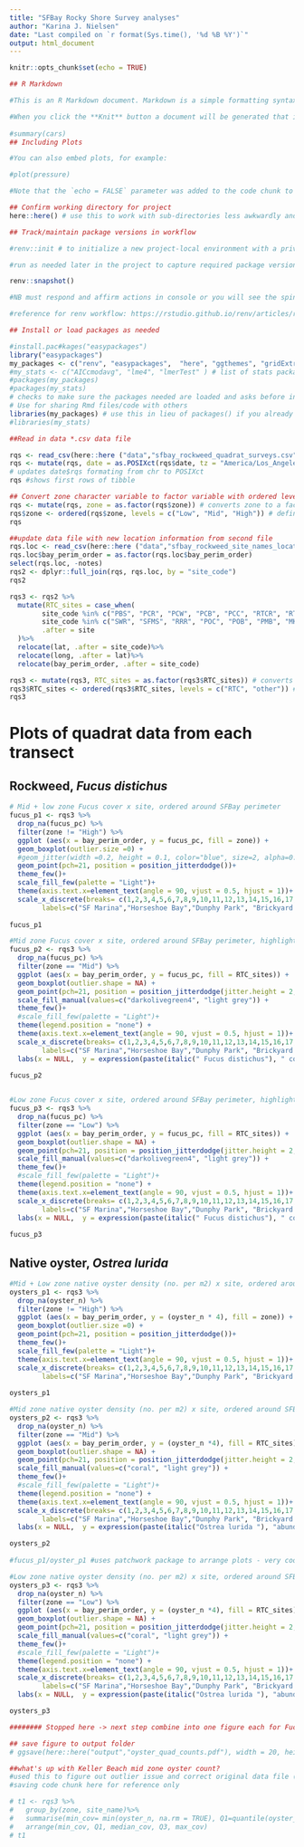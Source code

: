 ```yaml
---
title: "SFBay Rocky Shore Survey analyses"
author: "Karina J. Nielsen"
date: "Last compiled on `r format(Sys.time(), '%d %B %Y')`"
output: html_document
---
```


```r
knitr::opts_chunk$set(echo = TRUE)

```


```r
## R Markdown

#This is an R Markdown document. Markdown is a simple formatting syntax for authoring HTML, PDF, and MS Word documents. For more details on using R Markdown see <http://rmarkdown.rstudio.com>.

#When you click the **Knit** button a document will be generated that includes both content as well as the output of any embedded R code chunks within the document. You can embed an R code chunk like this:
  
#summary(cars)
## Including Plots

#You can also embed plots, for example:
```

```r
#plot(pressure)

#Note that the `echo = FALSE` parameter was added to the code chunk to prevent printing of the R code that generated the plot.
```

```r

## Confirm working directory for project
here::here() # use this to work with sub-directories less awkwardly and share projects across users/machines more easily.
```

```r

## Track/maintain package versions in workflow

#renv::init # to initialize a new project-local environment with a private R library

#run as needed later in the project to capture required package versions

renv::snapshot() 

#NB must respond and affirm actions in console or you will see the spinning wheel....

#reference for renv workflow: https://rstudio.github.io/renv/articles/renv.html

```

```r
## Install or load packages as needed

#install.pac#kages("easypackages")
library("easypackages")
my_packages <- c("renv", "easypackages",  "here", "ggthemes", "gridExtra", "tidyverse", "lubridate", "patchwork") # list of packages to be used in this analysis
#my_stats <- c("AICcmodavg", "lme4", "lmerTest" ) # list of stats packages to be used in this analysis
#packages(my_packages) 
#packages(my_stats)
# checks to make sure the packages needed are loaded and asks before installing to confirm install in the console window
# Use for sharing Rmd files/code with others
libraries(my_packages) # use this in lieu of packages() if you already have the packages installed
#libraries(my_stats)
```


```r
##Read in data *.csv data file

rqs <- read_csv(here::here ("data","sfbay_rockweed_quadrat_surveys.csv"), col_names = TRUE) #reads in cvs file to tibble and keeps first row as column names
rqs <- mutate(rqs, date = as.POSIXct(rqs$date, tz = "America/Los_Angeles", format = "%m/%d/%Y")) 
# updates date$rqs formating from chr to POSIXct
rqs #shows first rows of tibble

```

```r
## Convert zone character variable to factor variable with ordered levels
rqs <- mutate(rqs, zone = as.factor(rqs$zone)) # converts zone to a factor variable (default order is alpha for characters)
rqs$zone <- ordered(rqs$zone, levels = c("Low", "Mid", "High")) # defines order of the factor
rqs
```


```r
##update data file with new location information from second file
rqs.loc <- read_csv(here::here ("data","sfbay_rockweed_site_names_locations.csv"), col_names = TRUE) #reads in cvs file to tibble and keeps first row as column names
rqs.loc$bay_perim_order = as.factor(rqs.loc$bay_perim_order)
select(rqs.loc, -notes)
rqs2 <- dplyr::full_join(rqs, rqs.loc, by = "site_code")
rqs2
```

```r
rqs3 <- rqs2 %>% 
  mutate(RTC_sites = case_when(
        site_code %in% c("PBS", "PCR", "PCW", "PCB", "PCC", "RTCR", "RTCC", "RTCS", "SQB")  ~ "RTC",
        site_code %in% c("SWR", "SFMS", "RRR", "POC", "POB", "PMB", "MKR", "KBB", "HCR", "DPR", "BPB")  ~ "other"),
        .after = site
  )%>%
  relocate(lat, .after = site_code)%>%
  relocate(long, .after = lat)%>%
  relocate(bay_perim_order, .after = site_code)

rqs3 <- mutate(rqs3, RTC_sites = as.factor(rqs3$RTC_sites)) # converts zone to a factor variable (default order is alpha for characters)
rqs3$RTC_sites <- ordered(rqs3$RTC_sites, levels = c("RTC", "other")) # defines order of the factor
rqs3     
```

# Plots of quadrat data from each transect {#anchor}
## Rockweed, *Fucus distichus*

```r

# Mid + low zone Fucus cover x site, ordered around SFBay perimeter
fucus_p1 <- rqs3 %>% 
  drop_na(fucus_pc) %>% 
  filter(zone != "High") %>% 
  ggplot (aes(x = bay_perim_order, y = fucus_pc, fill = zone)) +
  geom_boxplot(outlier.size =0) +
  #geom_jitter(width =0.2, height = 0.1, color="blue", size=2, alpha=0.9) +
  geom_point(pch=21, position = position_jitterdodge())+
  theme_few()+
  scale_fill_few(palette = "Light")+
  theme(axis.text.x=element_text(angle = 90, vjust = 0.5, hjust = 1))+
  scale_x_discrete(breaks= c(1,2,3,4,5,6,7,8,9,10,11,12,13,14,15,16,17,18,19,20), 
        labels=c("SF Marina","Horseshoe Bay","Dunphy Park", "Brickyard Park", "RTC Beach", "RTC Theater", "RTC North Dock", "Pt. Chauncey", "Pt. Chauncey Beach S", "Pt. Chauncey Beach N", "Paradise Beach Park", "Paradise Cay", "San Quentin Beach", "Starkweather Park", "Pt. San Pablo", "Pt. Orient N", "Pt. Orient S", "Pt. Molate", "Keller Beach", "Miller Knox"))
  
fucus_p1

```

```r
#Mid zone Fucus cover x site, ordered around SFBay perimeter, highlighting RTC sites
fucus_p2 <- rqs3 %>% 
  drop_na(fucus_pc) %>% 
  filter(zone == "Mid") %>% 
  ggplot (aes(x = bay_perim_order, y = fucus_pc, fill = RTC_sites)) +
  geom_boxplot(outlier.shape = NA) +
  geom_point(pch=21, position = position_jitterdodge(jitter.height = 2, jitter.width = 1, seed = 7))+
  scale_fill_manual(values=c("darkolivegreen4", "light grey")) +
  theme_few()+
  #scale_fill_few(palette = "Light")+
  theme(legend.position = "none") +
  theme(axis.text.x=element_text(angle = 90, vjust = 0.5, hjust = 1))+
  scale_x_discrete(breaks= c(1,2,3,4,5,6,7,8,9,10,11,12,13,14,15,16,17,18,19,20), 
        labels=c("SF Marina","Horseshoe Bay","Dunphy Park", "Brickyard Park", "RTC Beach", "RTC Theater", "RTC North Dock", "Pt. Chauncey", "Pt. Chauncey Beach S", "Pt. Chauncey Beach N", "Paradise Beach Park", "Paradise Cay", "San Quentin Beach", "Starkweather Park", "Pt. San Pablo", "Pt. Orient N", "Pt. Orient S", "Pt. Molate", "Keller Beach", "Miller Knox"))+
  labs(x = NULL,  y = expression(paste(italic(" Fucus distichus"), " cover (%)")))
  
fucus_p2



```

```r
#Low zone Fucus cover x site, ordered around SFBay perimeter, highlighting RTC sites
fucus_p3 <- rqs3 %>% 
  drop_na(fucus_pc) %>% 
  filter(zone == "Low") %>% 
  ggplot (aes(x = bay_perim_order, y = fucus_pc, fill = RTC_sites)) +
  geom_boxplot(outlier.shape = NA) +
  geom_point(pch=21, position = position_jitterdodge(jitter.height = 2, jitter.width = 1, seed = 7))+
  scale_fill_manual(values=c("darkolivegreen4", "light grey")) +
  theme_few()+
  #scale_fill_few(palette = "Light")+
  theme(legend.position = "none") +
  theme(axis.text.x=element_text(angle = 90, vjust = 0.5, hjust = 1))+
  scale_x_discrete(breaks= c(1,2,3,4,5,6,7,8,9,10,11,12,13,14,15,16,17,18,19,20), 
        labels=c("SF Marina","Horseshoe Bay","Dunphy Park", "Brickyard Park", "RTC Beach", "RTC Theater", "RTC North Dock", "Pt. Chauncey", "Pt. Chauncey Beach S", "Pt. Chauncey Beach N", "Paradise Beach Park", "Paradise Cay", "San Quentin Beach", "Starkweather Park", "Pt. San Pablo", "Pt. Orient N", "Pt. Orient S", "Pt. Molate", "Keller Beach", "Miller Knox"))+
  labs(x = NULL,  y = expression(paste(italic(" Fucus distichus"), " cover (%)")))
  
fucus_p3 
```


## Native oyster, *Ostrea lurida*

```r

#Mid + Low zone native oyster density (no. per m2) x site, ordered around SFBay perimeter
oysters_p1 <- rqs3 %>% 
  drop_na(oyster_n) %>% 
  filter(zone != "High") %>% 
  ggplot (aes(x = bay_perim_order, y = (oyster_n * 4), fill = zone)) + # density per Q * 4 = no/m2
  geom_boxplot(outlier.size =0) +
  geom_point(pch=21, position = position_jitterdodge())+
  theme_few()+
  scale_fill_few(palette = "Light")+
  theme(axis.text.x=element_text(angle = 90, vjust = 0.5, hjust = 1))+
  scale_x_discrete(breaks= c(1,2,3,4,5,6,7,8,9,10,11,12,13,14,15,16,17,18,19,20), 
        labels=c("SF Marina","Horseshoe Bay","Dunphy Park", "Brickyard Park", "RTC Beach", "RTC Theater", "RTC North Dock", "Pt. Chauncey", "Pt. Chauncey Beach S", "Pt. Chauncey Beach N", "Paradise Beach Park", "Paradise Cay", "San Quentin Beach", "Starkweather Park", "Pt. San Pablo", "Pt. Orient N", "Pt. Orient S", "Pt. Molate", "Keller Beach", "Miller Knox"))
  
oysters_p1
```

```r
#Mid zone native oyster density (no. per m2) x site, ordered around SFBay perimeter, highlighting RTC sites
oysters_p2 <- rqs3 %>%
  drop_na(oyster_n) %>% 
  filter(zone == "Mid") %>% 
  ggplot (aes(x = bay_perim_order, y = (oyster_n *4), fill = RTC_sites)) +
  geom_boxplot(outlier.shape = NA) +
  geom_point(pch=21, position = position_jitterdodge(jitter.height = 2, jitter.width = 1, seed = 7))+
  scale_fill_manual(values=c("coral", "light grey")) +
  theme_few()+
  #scale_fill_few(palette = "Light")+
  theme(legend.position = "none") +
  theme(axis.text.x=element_text(angle = 90, vjust = 0.5, hjust = 1))+
  scale_x_discrete(breaks= c(1,2,3,4,5,6,7,8,9,10,11,12,13,14,15,16,17,18,19,20), 
        labels=c("SF Marina","Horseshoe Bay","Dunphy Park", "Brickyard Park", "RTC Beach", "RTC Theater", "RTC North Dock", "Pt. Chauncey", "Pt. Chauncey Beach S", "Pt. Chauncey Beach N", "Paradise Beach Park", "Paradise Cay", "San Quentin Beach", "Starkweather Park", "Pt. San Pablo", "Pt. Orient N", "Pt. Orient S", "Pt. Molate", "Keller Beach", "Miller Knox"))+
  labs(x = NULL,  y = expression(paste(italic("Ostrea lurida "), "abundance ", " (no. ",  m^-2,")")))

oysters_p2 
 
#fucus_p1/oyster_p1 #uses patchwork package to arrange plots - very cool
```

```r
#Low zone native oyster density (no. per m2) x site, ordered around SFBay perimeter, highlighting RTC sites
oysters_p3 <- rqs3 %>%
  drop_na(oyster_n) %>% 
  filter(zone == "Low") %>% 
  ggplot (aes(x = bay_perim_order, y = (oyster_n *4), fill = RTC_sites)) +
  geom_boxplot(outlier.shape = NA) +
  geom_point(pch=21, position = position_jitterdodge(jitter.height = 2, jitter.width = 1, seed = 7))+
  scale_fill_manual(values=c("coral", "light grey")) +
  theme_few()+
  #scale_fill_few(palette = "Light")+
  theme(legend.position = "none") +
  theme(axis.text.x=element_text(angle = 90, vjust = 0.5, hjust = 1))+
  scale_x_discrete(breaks= c(1,2,3,4,5,6,7,8,9,10,11,12,13,14,15,16,17,18,19,20), 
        labels=c("SF Marina","Horseshoe Bay","Dunphy Park", "Brickyard Park", "RTC Beach", "RTC Theater", "RTC North Dock", "Pt. Chauncey", "Pt. Chauncey Beach S", "Pt. Chauncey Beach N", "Paradise Beach Park", "Paradise Cay", "San Quentin Beach", "Starkweather Park", "Pt. San Pablo", "Pt. Orient N", "Pt. Orient S", "Pt. Molate", "Keller Beach", "Miller Knox"))+
  labs(x = NULL,  y = expression(paste(italic("Ostrea lurida "), "abundance ", " (no. ",  m^-2,")")))

oysters_p3
```
```r
######## Stopped here -> next step combine into one figure each for Fucus and Ostrea and create legend for RTC sites.

```


```r
## save figure to output folder
# ggsave(here::here("output","oyster_quad_counts.pdf"), width = 20, height = 20, units = "cm")
```

```r
##what's up with Keller Beach mid zone oyster count?
#used this to figure out outlier issue and correct original data file (was a date entry error). #Updated the file in github with a commit note to explain the change.
#saving code chunk here for reference only

# t1 <- rqs3 %>% 
#   group_by(zone, site_name)%>%
#   summarise(min_cov= min(oyster_n, na.rm = TRUE), Q1=quantile(oyster_n, probs = 0.25, na.rm = TRUE), median_cov = median(oyster_n, na.rm = TRUE), Q3=quantile(oyster_n, probs = 0.75, na.rm = TRUE), max_cov = max(oyster_n, na.rm = TRUE)) %>% 
#   arrange(min_cov, Q1, median_cov, Q3, max_cov)
# t1
```


